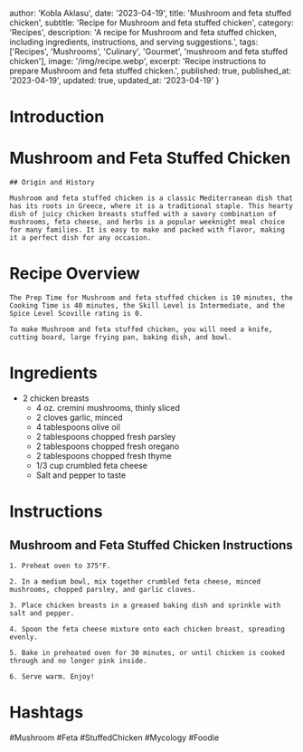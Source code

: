 
  author: 'Kobla Aklasu',
  date: '2023-04-19',
  title: 'Mushroom and feta stuffed chicken',
  subtitle: 'Recipe for Mushroom and feta stuffed chicken',
  category: 'Recipes',
  description: 'A recipe for Mushroom and feta stuffed chicken, including ingredients, instructions, and serving suggestions.',
  tags: ['Recipes', 'Mushrooms', 'Culinary', 'Gourmet', 'mushroom and feta stuffed chicken'],
  image: '/img/recipe.webp',
  excerpt: 'Recipe instructions to prepare Mushroom and feta stuffed chicken.',
  published: true,
  published_at: '2023-04-19',
  updated: true,
  updated_at: '2023-04-19'
}


  # Introduction

# Mushroom and Feta Stuffed Chicken
    
    ## Origin and History
    
    Mushroom and feta stuffed chicken is a classic Mediterranean dish that has its roots in Greece, where it is a traditional staple. This hearty dish of juicy chicken breasts stuffed with a savory combination of mushrooms, feta cheese, and herbs is a popular weeknight meal choice for many families. It is easy to make and packed with flavor, making it a perfect dish for any occasion.

# Recipe Overview

    The Prep Time for Mushroom and feta stuffed chicken is 10 minutes, the Cooking Time is 40 minutes, the Skill Level is Intermediate, and the Spice Level Scoville rating is 0.
    
    To make Mushroom and feta stuffed chicken, you will need a knife, cutting board, large frying pan, baking dish, and bowl.

# Ingredients

- 2 chicken breasts
    - 4 oz. cremini mushrooms, thinly sliced
    - 2 cloves garlic, minced
    - 4 tablespoons olive oil
    - 2 tablespoons chopped fresh parsley
    - 2 tablespoons chopped fresh oregano
    - 2 tablespoons chopped fresh thyme
    - 1/3 cup crumbled feta cheese
    - Salt and pepper to taste

# Instructions

## Mushroom and Feta Stuffed Chicken Instructions
    
    1. Preheat oven to 375°F.
    
    2. In a medium bowl, mix together crumbled feta cheese, minced mushrooms, chopped parsley, and garlic cloves.
    
    3. Place chicken breasts in a greased baking dish and sprinkle with salt and pepper.
    
    4. Spoon the feta cheese mixture onto each chicken breast, spreading evenly.
    
    5. Bake in preheated oven for 30 minutes, or until chicken is cooked through and no longer pink inside.
    
    6. Serve warm. Enjoy!

# Hashtags

#Mushroom #Feta #StuffedChicken #Mycology #Foodie



